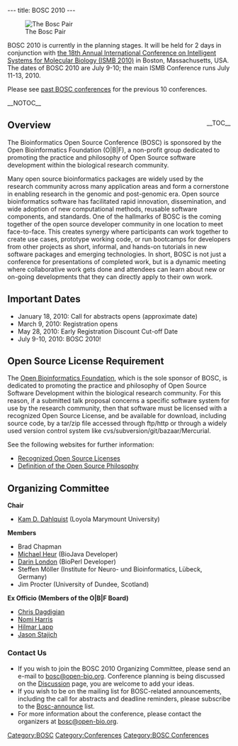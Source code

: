 ---
title: BOSC 2010
---

[[Image:Pear.png|right|The Bosc Pair]]

BOSC 2010 is currently in the planning stages.  It will be held for 2 days in conjunction with [http://www.iscb.org/ismb2010 the 18th Annual International Conference on Intelligent Systems for Molecular Biology (ISMB 2010)] in Boston, Massachusetts, USA.  The dates of BOSC 2010 are July 9-10; the main ISMB Conference runs July 11-13, 2010.

Please see [[Past BOSC conferences|past BOSC conferences]] for the previous 10 conferences.

__NOTOC__
<div style="float: right;">__TOC__</div>

== Overview ==
The Bioinformatics Open Source Conference (BOSC) is sponsored by the Open Bioinformatics Foundation (O|B|F), a non-profit group dedicated to promoting the practice and philosophy of Open Source software development within the biological research community. 

Many open source bioinformatics packages are widely used by the research community across many application areas and form a cornerstone in enabling research in the genomic and post-genomic era. Open source bioinformatics software has facilitated rapid innovation, dissemination, and wide adoption of new computational methods, reusable software components, and standards. One of the hallmarks of BOSC is the coming together of the open source developer community in one location to meet face-to-face. This creates synergy where participants can work together to create use cases, prototype working code, or run bootcamps for developers from other projects as short, informal, and hands-on tutorials in new software packages and emerging technologies.  In short, BOSC is not just a conference for presentations of completed work, but is a dynamic meeting where collaborative work gets done and attendees can learn about new or on-going developments that they can directly apply to their own work.

== Important Dates ==

* January 18, 2010:  Call for abstracts opens (approximate date)
* March 9, 2010: Registration opens
* May 28, 2010: Early Registration Discount Cut-off Date
* July 9-10, 2010:  BOSC 2010!

== Open Source License Requirement ==

The [[OBF|Open Bioinformatics Foundation]], which is the sole sponsor of BOSC, is dedicated to promoting the practice and philosophy of Open Source Software Development within the biological research community. For this reason, if a submitted talk proposal concerns a specific software system for use by the research community, then that software must be licensed with a recognized Open Source License, and be available for download, including source code, by a tar/zip file accessed through ftp/http or through a widely used version control system like cvs/subversion/git/bazaar/Mercurial.

See the following websites for further information:
* [http://www.opensource.org/licenses/ Recognized Open Source Licenses]
* [http://www.opensource.org/docs/definition.php Definition of the Open Source Philosophy]


== Organizing Committee ==

'''Chair'''

* [http://myweb.lmu.edu/kdahlqui Kam D. Dahlquist] (Loyola Marymount University)

'''Members'''

* Brad Chapman
* [http://biojava.org/wiki/Michael_Heuer Michael Heur] (BioJava Developer)
* [http://www.bioperl.org/wiki/Darin_London Darin London] (BioPerl Developer)
* Steffen M&ouml;ller (Institute for Neuro- und Bioinformatics, L&uuml;beck, Germany)
* Jim Procter (University of Dundee, Scotland)

'''Ex Officio (Members of the O|B|F Board)'''
* [http://www.bioperl.org/wiki/Chris_Dagdigian Chris Dagdigian]
* [http://www.linkedin.com/in/nomiharris Nomi Harris]
* [http://www.bioperl.org/wiki/Hilmar_Lapp Hilmar Lapp]
* [http://www.bioperl.org/wiki/Jason_Stajich Jason Stajich]

=== Contact Us ===
* If you wish to join the BOSC 2010 Organizing Committee, please send an e-mail to [mailto:bosc@open-bio.org bosc@open-bio.org].  Conference planning is being discussed on the [[Talk:BOSC_2010 | Discussion]] page, you are welcome to add your ideas.
* If you wish to be on the mailing list for BOSC-related announcements, including the call for abstracts and deadline reminders, please subscribe to the [http://lists.open-bio.org/mailman/listinfo/bosc-announce Bosc-announce] list.
* For more information about the conference, please contact the organizers at [mailto:bosc@openbio.org bosc@open-bio.org].

[[Category:BOSC]] [[Category:Conferences]]
[[Category:BOSC Conferences]]